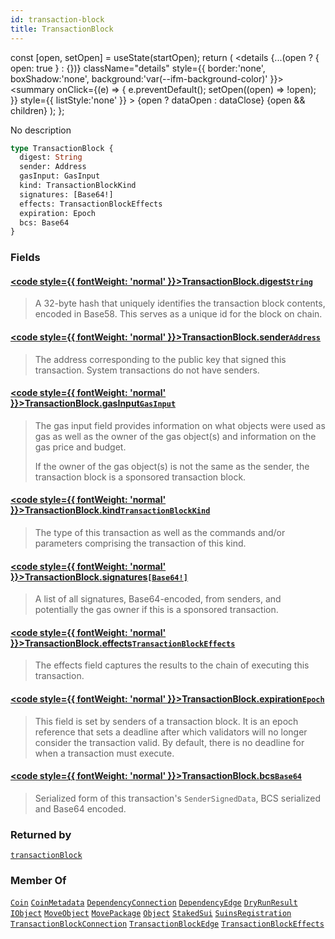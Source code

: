 ```yaml
---
id: transaction-block
title: TransactionBlock
---
```









  const [open, setOpen] = useState(startOpen);
  return (
    <details {...(open ? { open: true } : {})} className="details" style={{ border:'none', boxShadow:'none', background:'var(--ifm-background-color)' }}>
      <summary
        onClick={(e) => {
          e.preventDefault();
          setOpen((open) => !open);
        }}
        style={{ listStyle:'none' }}
      >
      {open ? dataOpen : dataClose}
      </summary>
      {open && children}
    </details>
  );
};








No description


```graphql
type TransactionBlock {
  digest: String
  sender: Address
  gasInput: GasInput
  kind: TransactionBlockKind
  signatures: [Base64!]
  effects: TransactionBlockEffects
  expiration: Epoch
  bcs: Base64
}
```




### Fields

#### [<code style={{ fontWeight: 'normal' }}>TransactionBlock.<b>digest</b></code>](#)<Bullet />[`String`](/references/sui-api/sui-graphql/reference/scalars/string) <Badge class="badge badge--secondary" text="scalar"/> 
> 
> 
> A 32-byte hash that uniquely identifies the transaction block contents, encoded in Base58.
> This serves as a unique id for the block on chain.
> 

#### [<code style={{ fontWeight: 'normal' }}>TransactionBlock.<b>sender</b></code>](#)<Bullet />[`Address`](/references/sui-api/sui-graphql/reference/objects/address) <Badge class="badge badge--secondary" text="object"/> 
> 
> 
> The address corresponding to the public key that signed this transaction. System
> transactions do not have senders.
> 

#### [<code style={{ fontWeight: 'normal' }}>TransactionBlock.<b>gasInput</b></code>](#)<Bullet />[`GasInput`](/references/sui-api/sui-graphql/reference/objects/gas-input) <Badge class="badge badge--secondary" text="object"/> 
> 
> 
> The gas input field provides information on what objects were used as gas as well as the
> owner of the gas object(s) and information on the gas price and budget.
> 
> If the owner of the gas object(s) is not the same as the sender, the transaction block is a
> sponsored transaction block.
> 

#### [<code style={{ fontWeight: 'normal' }}>TransactionBlock.<b>kind</b></code>](#)<Bullet />[`TransactionBlockKind`](/references/sui-api/sui-graphql/reference/unions/transaction-block-kind) <Badge class="badge badge--secondary" text="union"/> 
> 
> 
> The type of this transaction as well as the commands and/or parameters comprising the
> transaction of this kind.
> 

#### [<code style={{ fontWeight: 'normal' }}>TransactionBlock.<b>signatures</b></code>](#)<Bullet />[`[Base64!]`](/references/sui-api/sui-graphql/reference/scalars/base-64) <Badge class="badge badge--secondary" text="list"/> <Badge class="badge badge--secondary" text="scalar"/> 
> 
> 
> A list of all signatures, Base64-encoded, from senders, and potentially the gas owner if
> this is a sponsored transaction.
> 

#### [<code style={{ fontWeight: 'normal' }}>TransactionBlock.<b>effects</b></code>](#)<Bullet />[`TransactionBlockEffects`](/references/sui-api/sui-graphql/reference/objects/transaction-block-effects) <Badge class="badge badge--secondary" text="object"/> 
> 
> 
> The effects field captures the results to the chain of executing this transaction.
> 

#### [<code style={{ fontWeight: 'normal' }}>TransactionBlock.<b>expiration</b></code>](#)<Bullet />[`Epoch`](/references/sui-api/sui-graphql/reference/objects/epoch) <Badge class="badge badge--secondary" text="object"/> 
> 
> 
> This field is set by senders of a transaction block. It is an epoch reference that sets a
> deadline after which validators will no longer consider the transaction valid. By default,
> there is no deadline for when a transaction must execute.
> 

#### [<code style={{ fontWeight: 'normal' }}>TransactionBlock.<b>bcs</b></code>](#)<Bullet />[`Base64`](/references/sui-api/sui-graphql/reference/scalars/base-64) <Badge class="badge badge--secondary" text="scalar"/> 
> 
> 
> Serialized form of this transaction's `SenderSignedData`, BCS serialized and Base64 encoded.
> 



### Returned by

[`transactionBlock`](/references/sui-api/sui-graphql/reference/queries/transaction-block)  <Badge class="badge badge--secondary" text="query"/>

### Member Of

[`Coin`](/references/sui-api/sui-graphql/reference/objects/coin)  <Badge class="badge badge--secondary" text="object"/><Bullet />[`CoinMetadata`](/references/sui-api/sui-graphql/reference/objects/coin-metadata)  <Badge class="badge badge--secondary" text="object"/><Bullet />[`DependencyConnection`](/references/sui-api/sui-graphql/reference/objects/dependency-connection)  <Badge class="badge badge--secondary" text="object"/><Bullet />[`DependencyEdge`](/references/sui-api/sui-graphql/reference/objects/dependency-edge)  <Badge class="badge badge--secondary" text="object"/><Bullet />[`DryRunResult`](/references/sui-api/sui-graphql/reference/objects/dry-run-result)  <Badge class="badge badge--secondary" text="object"/><Bullet />[`IObject`](/references/sui-api/sui-graphql/reference/interfaces/iobject)  <Badge class="badge badge--secondary" text="interface"/><Bullet />[`MoveObject`](/references/sui-api/sui-graphql/reference/objects/move-object)  <Badge class="badge badge--secondary" text="object"/><Bullet />[`MovePackage`](/references/sui-api/sui-graphql/reference/objects/move-package)  <Badge class="badge badge--secondary" text="object"/><Bullet />[`Object`](/references/sui-api/sui-graphql/reference/objects/object)  <Badge class="badge badge--secondary" text="object"/><Bullet />[`StakedSui`](/references/sui-api/sui-graphql/reference/objects/staked-sui)  <Badge class="badge badge--secondary" text="object"/><Bullet />[`SuinsRegistration`](/references/sui-api/sui-graphql/reference/objects/suins-registration)  <Badge class="badge badge--secondary" text="object"/><Bullet />[`TransactionBlockConnection`](/references/sui-api/sui-graphql/reference/objects/transaction-block-connection)  <Badge class="badge badge--secondary" text="object"/><Bullet />[`TransactionBlockEdge`](/references/sui-api/sui-graphql/reference/objects/transaction-block-edge)  <Badge class="badge badge--secondary" text="object"/><Bullet />[`TransactionBlockEffects`](/references/sui-api/sui-graphql/reference/objects/transaction-block-effects)  <Badge class="badge badge--secondary" text="object"/>

